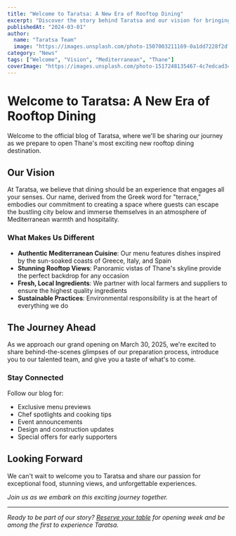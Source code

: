 ```yaml
---
title: "Welcome to Taratsa: A New Era of Rooftop Dining"
excerpt: "Discover the story behind Taratsa and our vision for bringing Mediterranean cuisine to the rooftops of Thane."
publishedAt: "2024-03-01"
author:
  name: "Taratsa Team"
  image: "https://images.unsplash.com/photo-1507003211169-0a1dd7228f2d?q=80&w=400&auto=format&fit=crop"
category: "News"
tags: ["Welcome", "Vision", "Mediterranean", "Thane"]
coverImage: "https://images.unsplash.com/photo-1517248135467-4c7edcad34c4?q=80&w=2070&auto=format&fit=crop"
---
```


# Welcome to Taratsa: A New Era of Rooftop Dining

Welcome to the official blog of Taratsa, where we'll be sharing our journey as we prepare to open Thane's most exciting new rooftop dining destination. 

## Our Vision

At Taratsa, we believe that dining should be an experience that engages all your senses. Our name, derived from the Greek word for "terrace," embodies our commitment to creating a space where guests can escape the bustling city below and immerse themselves in an atmosphere of Mediterranean warmth and hospitality.

### What Makes Us Different

- **Authentic Mediterranean Cuisine**: Our menu features dishes inspired by the sun-soaked coasts of Greece, Italy, and Spain
- **Stunning Rooftop Views**: Panoramic vistas of Thane's skyline provide the perfect backdrop for any occasion
- **Fresh, Local Ingredients**: We partner with local farmers and suppliers to ensure the highest quality ingredients
- **Sustainable Practices**: Environmental responsibility is at the heart of everything we do

## The Journey Ahead

As we approach our grand opening on March 30, 2025, we're excited to share behind-the-scenes glimpses of our preparation process, introduce you to our talented team, and give you a taste of what's to come.

### Stay Connected

Follow our blog for:
- Exclusive menu previews
- Chef spotlights and cooking tips
- Event announcements
- Design and construction updates
- Special offers for early supporters

## Looking Forward

We can't wait to welcome you to Taratsa and share our passion for exceptional food, stunning views, and unforgettable experiences. 

*Join us as we embark on this exciting journey together.*

---

*Ready to be part of our story? [Reserve your table](/contact) for opening week and be among the first to experience Taratsa.* 